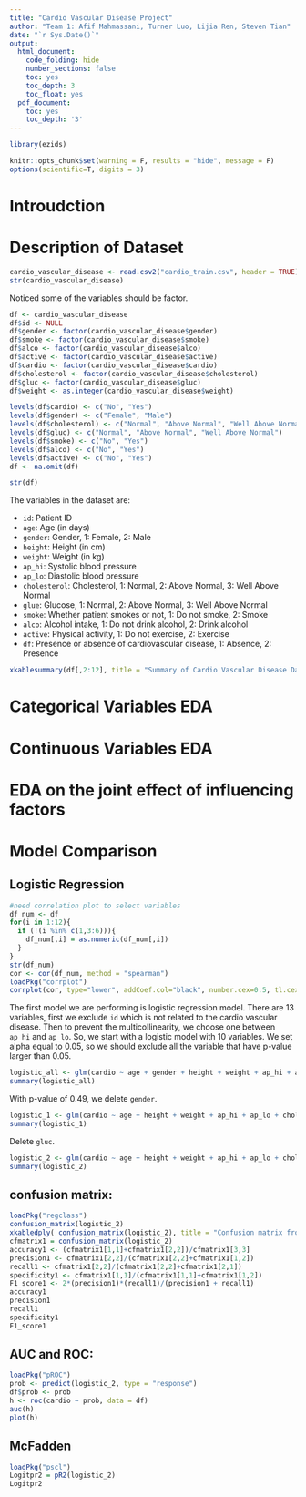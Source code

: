 ```yaml
---
title: "Cardio Vascular Disease Project"
author: "Team 1: Afif Mahmassani, Turner Luo, Lijia Ren, Steven Tian"
date: "`r Sys.Date()`"
output:
  html_document:
    code_folding: hide
    number_sections: false
    toc: yes
    toc_depth: 3
    toc_float: yes
  pdf_document:
    toc: yes
    toc_depth: '3'
---
```


```r
library(ezids)
```

```r
knitr::opts_chunk$set(warning = F, results = "hide", message = F)
options(scientific=T, digits = 3) 
```
# Introudction

# Description of Dataset  
```r
cardio_vascular_disease <- read.csv2("cardio_train.csv", header = TRUE)
str(cardio_vascular_disease)
```
Noticed some of the variables should be factor.    
```r
df <- cardio_vascular_disease
df$id <- NULL
df$gender <- factor(cardio_vascular_disease$gender)
df$smoke <- factor(cardio_vascular_disease$smoke)
df$alco <- factor(cardio_vascular_disease$alco)
df$active <- factor(cardio_vascular_disease$active)
df$cardio <- factor(cardio_vascular_disease$cardio)
df$cholesterol <- factor(cardio_vascular_disease$cholesterol)
df$gluc <- factor(cardio_vascular_disease$gluc)
df$weight <- as.integer(cardio_vascular_disease$weight)

levels(df$cardio) <- c("No", "Yes")
levels(df$gender) <- c("Female", "Male")
levels(df$cholesterol) <- c("Normal", "Above Normal", "Well Above Normal")
levels(df$gluc) <- c("Normal", "Above Normal", "Well Above Normal")
levels(df$smoke) <- c("No", "Yes")
levels(df$alco) <- c("No", "Yes")
levels(df$active) <- c("No", "Yes")
df <- na.omit(df)

str(df)
``` 
The variables in the dataset are:   

* `id`: Patient ID   
* `age`: Age (in days)
* `gender`: Gender, 1: Female, 2: Male
* `height`: Height (in cm)
* `weight`: Weight (in kg)
* `ap_hi`: Systolic blood pressure
* `ap_lo`: Diastolic blood pressure
* `cholesterol`: Cholesterol, 1: Normal, 2: Above Normal, 3: Well Above Normal
* `glue`: Glucose, 1: Normal, 2: Above Normal, 3: Well Above Normal
* `smoke`: Whether patient smokes or not, 1: Do not smoke, 2: Smoke
* `alco`: Alcohol intake, 1: Do not drink alcohol, 2: Drink alcohol
* `active`: Physical activity, 1: Do not exercise, 2: Exercise
* `df`: Presence or absence of cardiovascular disease, 1: Absence, 2: Presence


```r
xkablesummary(df[,2:12], title = "Summary of Cardio Vascular Disease Data")
```
# Categorical Variables EDA   
# Continuous Variables EDA     
# EDA on the joint effect of influencing factors     
# Model Comparison      
## Logistic Regression   
```r
#need correlation plot to select variables
df_num <- df
for(i in 1:12){
  if (!(i %in% c(1,3:6))){
    df_num[,i] = as.numeric(df_num[,i])
  }
}
str(df_num)
cor <- cor(df_num, method = "spearman")
loadPkg("corrplot")
corrplot(cor, type="lower", addCoef.col="black", number.cex=0.5, tl.cex=0.7,title="Cardio Vascular Disease Correlation", mar=c(0,0,1,0))
```
  The first model we are performing is logistic regression model. There are 13 variables, first we exclude `id` which is not related to the cardio vascular disease. Then to prevent the multicollinearity, we choose one between `ap_hi` and `ap_lo`. So, we start with a logistic model with 10 variables. We set alpha equal to 0.05, so we should exclude all the variable that have p-value larger than 0.05.   
```r
logistic_all <- glm(cardio ~ age + gender + height + weight + ap_hi + ap_lo + cholesterol + gluc + smoke + alco + active, data = df, family = "binomial")
summary(logistic_all)
```
With p-value of 0.49, we delete `gender`.  
```r
logistic_1 <- glm(cardio ~ age + height + weight + ap_hi + ap_lo + cholesterol + gluc + smoke + alco + active, data = df, family = "binomial")
summary(logistic_1)
```
Delete `gluc`.    
```r
logistic_2 <- glm(cardio ~ age + height + weight + ap_hi + ap_lo + cholesterol + smoke + alco + active, data = df, family = "binomial")
summary(logistic_2)
```
## confusion matrix:  
```r
loadPkg("regclass")
confusion_matrix(logistic_2)
xkabledply( confusion_matrix(logistic_2), title = "Confusion matrix from Logit Model" )
cfmatrix1 = confusion_matrix(logistic_2)
accuracy1 <- (cfmatrix1[1,1]+cfmatrix1[2,2])/cfmatrix1[3,3]
precision1 <- cfmatrix1[2,2]/(cfmatrix1[2,2]+cfmatrix1[1,2])
recall1 <- cfmatrix1[2,2]/(cfmatrix1[2,2]+cfmatrix1[2,1])
specificity1 <- cfmatrix1[1,1]/(cfmatrix1[1,1]+cfmatrix1[1,2])
F1_score1 <- 2*(precision1)*(recall1)/(precision1 + recall1)
accuracy1
precision1
recall1
specificity1
F1_score1
```
## AUC and ROC:   
```r
loadPkg("pROC")
prob <- predict(logistic_2, type = "response")
df$prob <- prob
h <- roc(cardio ~ prob, data = df)
auc(h)
plot(h)
```
## McFadden
```r
loadPkg("pscl")
Logitpr2 = pR2(logistic_2)
Logitpr2
```